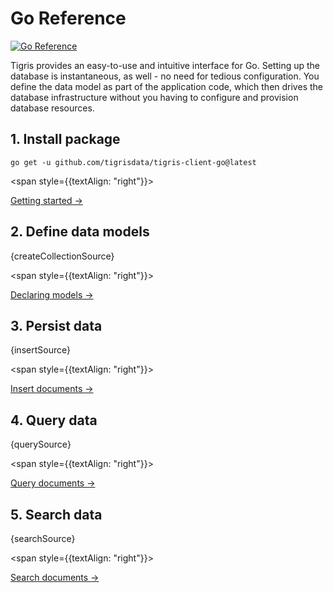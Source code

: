 

# Go Reference

[![Go Reference](https://pkg.go.dev/badge/github.com/tigrisdata/tigris-client-go.svg)](https://pkg.go.dev/github.com/tigrisdata/tigris-client-go)

Tigris provides an easy-to-use and intuitive interface for Go. Setting up
the database is instantaneous, as well - no need for tedious configuration.
You define the data model as part of the application code, which then drives
the database infrastructure without you having to configure and provision
database resources.

## 1. Install package

```shell
go get -u github.com/tigrisdata/tigris-client-go@latest
```

<span style={{textAlign: "right"}}>

[Getting started →](getting-started)

</span>

## 2. Define data models

<CodeBlock language="go">{createCollectionSource}</CodeBlock>

<span style={{textAlign: "right"}}>

[Declaring models →](database/datamodel.mdx)

</span>

## 3. Persist data

<CodeBlock language="go">{insertSource}</CodeBlock>

<span style={{textAlign: "right"}}>

[Insert documents →](database/insert.mdx)

</span>

## 4. Query data

<CodeBlock language="go">{querySource}</CodeBlock>

<span style={{textAlign: "right"}}>

[Query documents →](database/query.mdx)

</span>

## 5. Search data

<CodeBlock language="go">{searchSource}</CodeBlock>

<span style={{textAlign: "right"}}>

[Search documents →](database/search.mdx)

</span>

